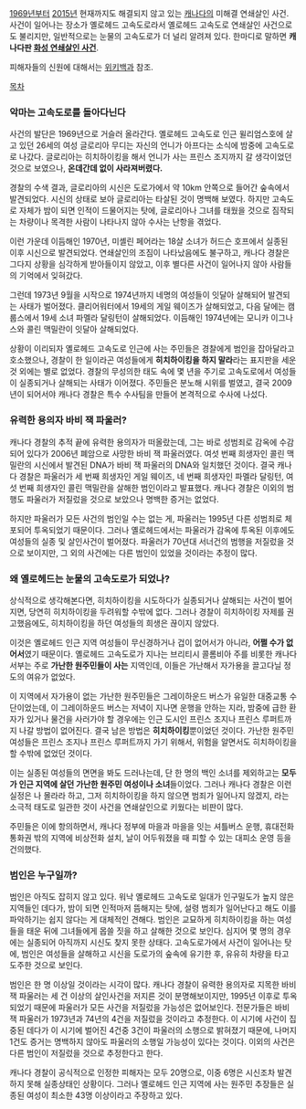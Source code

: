 [[1969년]]부터 [[2015년]] 현재까지도 해결되지 않고 있는 [[캐나다]]의 미해결 연쇄살인 사건. 사건이 일어나는 장소가 옐로헤드 고속도로라서 옐로헤드 고속도로 연쇄살인 사건으로도 불리지만, 일반적으로는 눈물의 고속도로가 더 널리 알려져 있다. 한마디로 말하면 '''캐나다판 [[화성 연쇄살인 사건]]'''.

피해자들의 신원에 대해서는 [http://ko.wikipedia.org/wiki/%EB%88%88%EB%AC%BC%EC%9D%98_%EA%B3%A0%EC%86%8D%EB%8F%84%EB%A1%9C_%EC%97%B0%EC%87%84%EC%82%B4%EC%9D%B8%EC%82%AC%EA%B1%B4 위키백과] 참조.

[[목차]]

=== 악마는 고속도로를 돌아다닌다 ===

사건의 발단은 1969년으로 거슬러 올라간다. 옐로헤드 고속도로 인근 윌리엄스호에 살고 있던 26세의 여성 글로리아 무디는 자신의 언니가 아프다는 소식에 밤중에 고속도로로 나갔다. 글로리아는 히치하이킹을 해서 언니가 사는 프린스 조지까지 갈 생각이었던 것으로 보였으나, '''온데간데 없이 사라져버렸다.'''

경찰의 수색 결과, 글로리아의 시신은 도로가에서 약 10km 안쪽으로 들어간 숲속에서 발견되었다. 시신의 상태로 보아 글로리아는 타살된 것이 명백해 보였다. 하지만 고속도로 자체가 밤이 되면 인적이 드물어지는 탓에, 글로리아나 그녀를 태웠을 것으로 짐작되는 차량이나 목격한 사람이 나타나지 않아 수사는 난항을 겪었다.

이런 가운데 이듬해인 1970년, 미셸린 페어라는 18살 소녀가 허드슨 호프에서 실종된 이후 시신으로 발견되었다. 연쇄살인의 조짐이 나타났음에도 불구하고, 캐나다 경찰은 그다지 상황을 심각하게 받아들이지 않았고, 이후 별다른 사건이 일어나지 않아 사람들의 기억에서 잊혀갔다.

그런데 1973년 9월을 시작으로 1974년까지 네명의 여성들이 잇달아 살해되어 발견되는 사태가 벌어졌다. 클리어워터에서 19세의 게일 웨이즈가 살해되었고, 다음 달에는 캠룹스에서 19세 소녀 파멜라 달링턴이 살해되었다. 이듬해인 1974년에는 모니카 이그나스와 콜린 맥밀란이 잇달아 살해되었다.

상황이 이리되자 옐로헤드 고속도로 인근에 사는 주민들은 경찰에게 범인을 잡아달라고 호소했으나, 경찰이 한 일이라곤 여성들에게 '''히치하이킹을 하지 말라'''라는 표지판을 세운 것 외에는 별로 없었다. 경찰의 무성의한 태도 속에 몇 년을 주기로 고속도로에서 여성들이 실종되거나 살해되는 사태가 이어졌다. 주민들은 분노해 시위를 벌였고, 결국 2009년이 되어서야 캐나다 경찰은 특수 수사팀을 만들어 본격적으로 수사에 나섰다.

=== 유력한 용의자 바비 잭 파울러? ===

캐나다 경찰의 추적 끝에 유력한 용의자가 떠올랐는데, 그는 바로 성범죄로 감옥에 수감되어 있다가 2006년 폐암으로 사망한 바비 잭 파울러였다. 여섯 번째 희생자인 콜린 맥밀란의 시신에서 발견된 DNA가 바비 잭 파울러의 DNA와 일치했던 것이다. 결국 캐나다 경찰은 파울러가 세 번째 희생자인 게일 웨이즈, 네 번째 희생자인 파멜라 달링턴, 여섯 번째 희생자인 콜린 맥밀란을 살해한 범인이라고 발표했다. 캐나다 경찰은 이외의 범행도 파울러가 저질렀을 것으로 보았으나 명백한 증거는 없었다.

하지만 파울러가 모든 사건의 범인일 수는 없는 게, 파울러는 1995년 다른 성범죄로 체포되어 투옥되었기 때문이다. 그러나 옐로헤드에서는 파울러가 감옥에 투옥된 이후에도 여성들의 실종 및 살인사건이 벌어졌다. 파울러가 70년대 서너건의 범행을 저질렀을 것으로 보이지만, 그 외의 사건에는 다른 범인이 있었을 것이라는 추정이 많다.

=== 왜 옐로헤드는 눈물의 고속도로가 되었나? ===

상식적으로 생각해본다면, 히치하이킹을 시도하다가 실종되거나 살해되는 사건이 벌어지면, 당연히 히치하이킹을 두려워할 수밖에 없다. 그러나 경찰이 히치하이킹 자제를 권고했음에도, 히치하이킹을 하던 여성들의 희생은 끊이지 않았다.

이것은 옐로헤드 인근 지역 여성들이 무신경하거나 겁이 없어서가 아니라, '''어쩔 수가 없어서'''였기 때문이다. 옐로헤드 고속도로가 지나는 브리티시 콜롬비아 주를 비롯한 캐나다 서부는 주로 '''가난한 원주민들이 사는''' 지역인데, 이들은 가난해서 자가용을 끌고다닐 정도의 여유가 없었다.

이 지역에서 자가용이 없는 가난한 원주민들은 그레이하운드 버스가 유일한 대중교통 수단이었는데, 이 그레이하운드 버스는 저녁이 지나면 운행을 안하는 지라, 밤중에 급한 환자가 있거나 물건을 사러가야 할 경우에는 인근 도시인 프린스 조지나 프린스 루퍼트까지 나갈 방법이 없어진다. 결국 남은 방법은 '''히치하이킹'''뿐이었던 것이다. 가난한 원주민 여성들은 프린스 조지나 프린스 루퍼트까지 가기 위해서, 위험을 알면서도 히치하이킹을 할 수밖에 없었던 것이다.

이는 실종된 여성들의 면면을 봐도 드러나는데, 단 한 명의 백인 소녀를 제외하고는 '''모두가 인근 지역에 살던 가난한 원주민 여성이나 소녀'''들이었다. 그러나 캐나다 경찰은 이런 실정은 나 몰라라 하고, 그저 히치하이킹을 하지 않으면 범죄가 일어나지 않겠지, 라는 소극적 태도로 일관한 것이 사건을 연쇄살인으로 키웠다는 비판이 많다.

주민들은 이에 항의하면서, 캐나다 정부에 마을과 마을을 잇는 셔틀버스 운행, 휴대전화 통화권 밖의 지역에 비상전화 설치, 날이 어두워졌을 때 피할 수 있는 대피소 운영 등을 건의했다.

=== 범인은 누구일까? ===

범인은 아직도 잡히지 않고 있다. 워낙 옐로헤드 고속도로 일대가 인구밀도가 높지 않은 지역들인 데다가, 밤이 되면 인적마저 뜸해지는 탓에, 설령 범죄가 일어난다고 해도 이를 파악하기는 쉽지 않다는 게 대체적인 견해다. 범인은 교묘하게 히치하이킹을 하는 여성들을 태운 뒤에 그녀들에게 몹쓸 짓을 하고 살해한 것으로 보인다. 심지어 몇 명의 경우에는 실종되어 아직까지 시신도 찾지 못한 상태다. 고속도로가에서 사건이 일어나는 탓에, 범인은 여성들을 살해하고 시신을 도로가의 숲속에 유기한 후, 유유히 차량을 타고 도주한 것으로 보인다.

범인은 한 명 이상일 것이라는 시각이 많다. 캐나다 경찰이 유력한 용의자로 지목한 바비 잭 파울러는 세 건 이상의 살인사건을 저지른 것이 분명해보이지만, 1995년 이후로 투옥되었기 때문에 파울러가 모든 사건을 저질렀을 가능성은 없어보인다. 전문가들은 바비 잭 파울러가 1973년과 74년의 4건을 저질렀을 것이라고 추정한다. 이 시기에 사건이 집중된 데다가 이 시기에 벌어진 4건중 3건이 파울러의 소행으로 밝혀졌기 때문에, 나머지 1건도 증거는 명백하지 않아도 파울러의 소행일 가능성이 있다는 것이다. 이외의 사건은 다른 범인이 저질렀을 것으로 추정한다고 한다.

캐나다 경찰이 공식적으로 인정한 피해자는 모두 20명으로, 이중 6명은 시신조차 발견하지 못해 실종상태인 상황이다. 그러나 옐로헤드 인근 지역에 사는 원주민 추장들은 실종된 여성이 최소한 43명 이상이라고 주장하고 있다.
